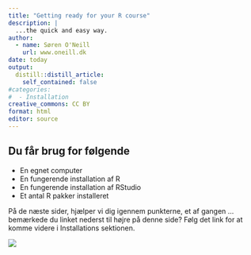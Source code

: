 ```yaml
---
title: "Getting ready for your R course"
description: |
  ...the quick and easy way.
author:
  - name: Søren O'Neill
    url: www.oneill.dk
date: today
output:
  distill::distill_article:
    self_contained: false
#categories:
#  - Installation
creative_commons: CC BY
format: html
editor: source
---
```


## Du får brug for følgende

* En egnet computer
* En fungerende installation af R
* En fungerende installation af RStudio
* Et antal R pakker installeret

På de næste sider, hjælper vi dig igennem punkterne, et af gangen ... bemærkede du linket nederst til højre på denne side? Følg det link for at komme videre i Installations sektionen.

![](gfx/navigation_link_at_bottom.gif)

<script src="https://giscus.app/client.js"
        data-repo="sorenoneill/r4phd"
        data-repo-id="R_kgDOJ9etDQ"
        data-category="Announcements"
        data-category-id="DIC_kwDOJ9etDc4CYApF"
        data-mapping="pathname"
        data-strict="0"
        data-reactions-enabled="0"
        data-emit-metadata="0"
        data-input-position="bottom"
        data-theme="cobalt"
        data-lang="en"
        crossorigin="anonymous"
        async>
</script>

